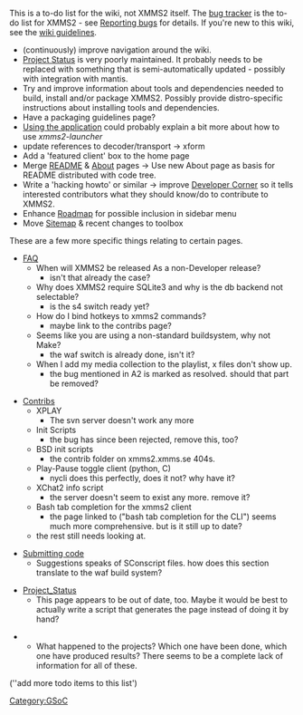 This is a to-do list for the wiki, not XMMS2 itself. The [http://bugs.xmms2.xmms.se bug tracker] is the to-do list for XMMS2 - see [[Reporting bugs]] for details. If you're new to this wiki, see the [[XMMS2:Wikiguidelines | wiki guidelines]].

* (continuously) improve navigation around the wiki.
* [[Project Status]] is very poorly maintained. It probably needs to be replaced with something that is semi-automatically updated - possibly with integration with mantis.
* Try and improve information about tools and dependencies needed to build, install and/or package XMMS2. Possibly provide distro-specific instructions about installing tools and dependencies.
* Have a packaging guidelines page?
* [[Using the application]] could probably explain a bit more about how to use ''xmms2-launcher''
* update references to decoder/transport -> xform
* Add a 'featured client' box to the home page
* Merge [[README]] & [[About]] pages -> Use new About page as basis for README distributed with code tree.
* Write a 'hacking howto' or similar -> improve [[Developer Corner]] so it tells interested contributors what they should know/do to contribute to XMMS2.
* Enhance [[Roadmap]] for possible inclusion in sidebar menu
* Move [[Sitemap]] & recent changes to toolbox

These are a few more specific things relating to certain pages.

* [[FAQ]]
** When will XMMS2 be released As a non-Developer release?
*** isn't that already the case?
** Why does XMMS2 require SQLite3 and why is the db backend not selectable?
*** is the s4 switch ready yet?
** How do I bind hotkeys to xmms2 commands?
*** maybe link to the contribs page?
** Seems like you are using a non-standard buildsystem, why not Make?
*** the waf switch is already done, isn't it?
** When I add my media collection to the playlist, x files don't show up.
*** the bug mentioned in A2 is marked as resolved. should that part be removed?

* [[Contribs]]
** XPLAY
*** The svn server doesn't work any more
** Init Scripts
*** the bug has since been rejected, remove this, too?
** BSD init scripts
*** the contrib folder on xmms2.xmms.se 404s.
** Play-Pause toggle client (python, C)
*** nycli does this perfectly, does it not? why have it?
** XChat2 info script
*** the server doesn't seem to exist any more. remove it?
** Bash tab completion for the xmms2 client
*** the page linked to ("bash tab completion for the CLI") seems much more comprehensive. but is it still up to date?
** the rest still needs looking at.

* [[Submitting code]]
** Suggestions speaks of SConscript files. how does this section translate to the waf build system?

* [[Project_Status]]
** This page appears to be out of date, too. Maybe it would be best to actually write a script that generates the page instead of doing it by hand?

* [[Category:GSoC]]
** What happened to the projects? Which one have been done, which one have produced results? There seems to be a complete lack of information for all of these.

(''add more todo items to this list')